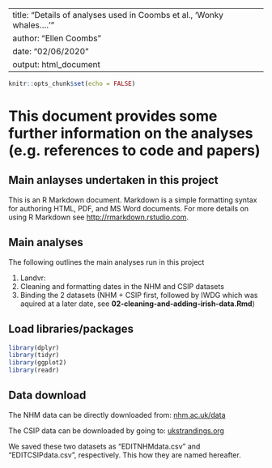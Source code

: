 
---
title: "Details of analyses used in Coombs et al., 'Wonky whales....'"
author: "Ellen Coombs"
date: "02/06/2020"
output: html_document
---

```r
knitr::opts_chunk$set(echo = FALSE)
```


# This document provides some further information on the analyses (e.g. references to code and papers)
## Main anlayses undertaken in this project 

This is an R Markdown document. Markdown is a simple formatting syntax for authoring HTML, PDF, and MS Word documents. For more details on using R Markdown see <http://rmarkdown.rstudio.com>.

## Main analyses 
The following outlines the main analyses run in this project 

1. Landvr: 
2. Cleaning and formatting dates in the NHM and CSIP datasets
3. Binding the 2 datasets (NHM + CSIP first, followed by IWDG which was aquired at a later date, see **02-cleaning-and-adding-irish-data.Rmd**)

## Load libraries/packages
```r
library(dplyr)
library(tidyr)
library(ggplot2)
library(readr)
```



## Data download 

The NHM data can be directly downloaded from: 
[nhm.ac.uk/data](https://data.nhm.ac.uk/dataset/8c67d782-c01d-4807-8913-f57d0daabf35) 

The CSIP data can be downloaded by going to: 
[ukstrandings.org](http://ukstrandings.org/)

We saved these two datasets as "EDITNHMdata.csv" and "EDITCSIPdata.csv", respectively. This how they are named hereafter.





